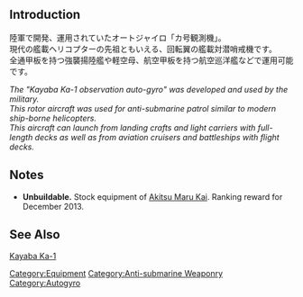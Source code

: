 {{Equipmentinfo
|name = Ka-type Observation Autogyro
|id = 69
|japanesename = カ号観測機
|icon = {{Autogyro}}
|type = Autogyro
|effect = {{ASW}}+9, {{Hit}}+1
|scrap = {{Fuel}}1, {{Ammo}}1, {{Bauxite}}4
|image = <gallery type="slideshow" widths="360px" position="center" hideaddbutton="true">
Equipment69-1.png
Equipment69-2.png
Equipment69-3.png
Equipment69-4.png
</gallery>
|LC = lime
|CAV = lime
|BBV = lime
|CVL = lime
|AS = lime
|AR = lime
|AO = lime
|notes = ''CVL will require a dive bomber (red) or a torpedo bomber (blue) to attack SS, as they are unable to attack anything without a bomber.''
*[[Taigei]] and [[Akashi]] can equip this, but the former cannot attack SS, and the latter has carry capacity of 0 so autogyro does not function.
*[[Hayasui]] can equip this, but her attack motion will still be a depth charge motion.
*Will launch during aerial battle if other planes are launched, but cannot start aerial battle on its own.}}

==Introduction==
陸軍で開発、運用されていたオートジャイロ「カ号観測機」。<br>
現代の艦載ヘリコプターの先祖ともいえる、回転翼の艦載対潜哨戒機です。<br>
全通甲板を持つ強襲揚陸艦や軽空母、航空甲板を持つ航空巡洋艦などで運用可能です。

''The "Kayaba Ka-1 observation auto-gyro" was developed and used by the military.''<br> ''This rotor aircraft was used for anti-submarine patrol similar to modern ship-borne helicopters.''<br> ''This aircraft can launch from landing crafts and light carriers with full-length decks as well as from aviation cruisers and battleships with flight decks.''

==Notes==
*'''Unbuildable.''' Stock equipment of [[Akitsu Maru|Akitsu Maru Kai]]. Ranking reward for December 2013.

==See Also==
[[wikipedia:Kayaba Ka-1|Kayaba Ka-1]]
{{Equipmentlist}}
[[Category:Equipment]]
[[Category:Anti-submarine Weaponry]]
[[Category:Autogyro]]